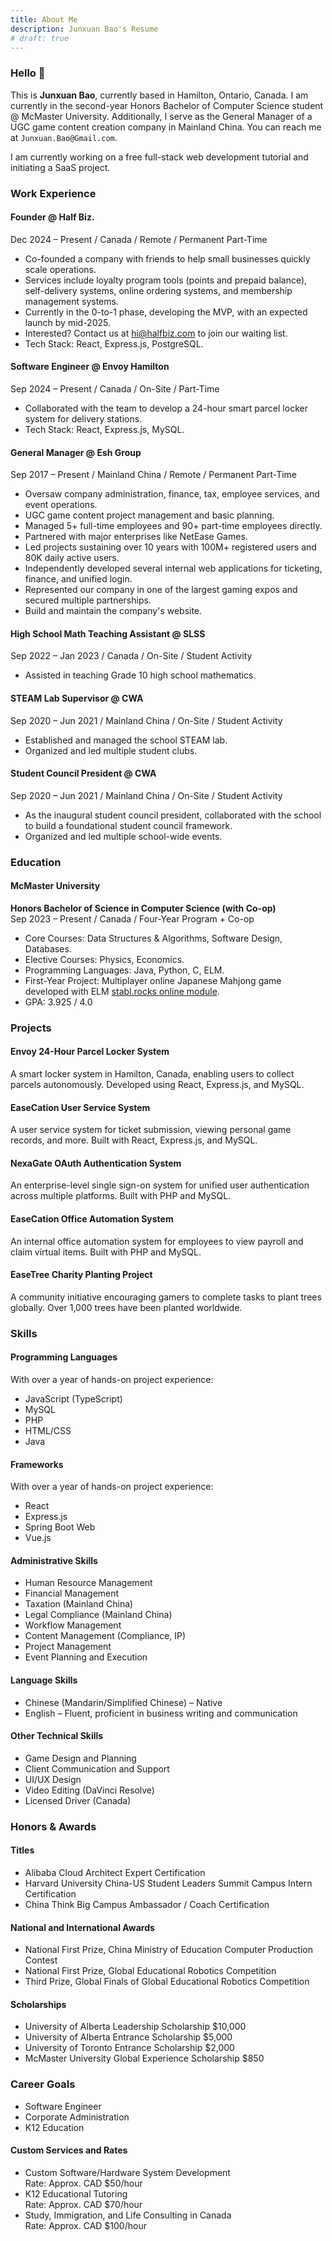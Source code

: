 ```yaml
---
title: About Me
description: Junxuan Bao's Resume
# draft: true
---
```


### Hello 👋 
This is **Junxuan Bao**, currently based in Hamilton, Ontario, Canada. I am currently in the second-year Honors Bachelor of Computer Science student @ McMaster University. Additionally, I serve as the General Manager of a UGC game content creation company in Mainland China. You can reach me at `Junxuan.Bao@Gmail.com`.

I am currently working on a free full-stack web development tutorial and initiating a SaaS project.

### Work Experience
#### Founder @ Half Biz.
Dec 2024 – Present / Canada / Remote / Permanent Part-Time
- Co-founded a company with friends to help small businesses quickly scale operations.
- Services include loyalty program tools (points and prepaid balance), self-delivery systems, online ordering systems, and membership management systems.
- Currently in the 0-to-1 phase, developing the MVP, with an expected launch by mid-2025.
- Interested? Contact us at hi@halfbiz.com to join our waiting list.
- Tech Stack: React, Express.js, PostgreSQL.

#### Software Engineer @ Envoy Hamilton
Sep 2024 – Present / Canada / On-Site / Part-Time
- Collaborated with the team to develop a 24-hour smart parcel locker system for delivery stations.
- Tech Stack: React, Express.js, MySQL.

#### General Manager @ Esh Group
Sep 2017 – Present / Mainland China / Remote / Permanent Part-Time
- Oversaw company administration, finance, tax, employee services, and event operations.
- UGC game content project management and basic planning.
- Managed 5+ full-time employees and 90+ part-time employees directly.
- Partnered with major enterprises like NetEase Games.
- Led projects sustaining over 10 years with 100M+ registered users and 80K daily active users.
- Independently developed several internal web applications for ticketing, finance, and unified login.
- Represented our company in one of the largest gaming expos and secured multiple partnerships.
- Build and maintain the company's website.

#### High School Math Teaching Assistant @ SLSS
Sep 2022 – Jan 2023 / Canada / On-Site / Student Activity
- Assisted in teaching Grade 10 high school mathematics.

#### STEAM Lab Supervisor @ CWA
Sep 2020 – Jun 2021 / Mainland China / On-Site / Student Activity
- Established and managed the school STEAM lab.
- Organized and led multiple student clubs.

#### Student Council President @ CWA
Sep 2020 – Jun 2021 / Mainland China / On-Site / Student Activity
- As the inaugural student council president, collaborated with the school to build a foundational student council framework.
- Organized and led multiple school-wide events.

### Education
#### McMaster University
**Honors Bachelor of Science in Computer Science (with Co-op)**  
Sep 2023 – Present / Canada / Four-Year Program + Co-op
- Core Courses: Data Structures & Algorithms, Software Design, Databases.
- Elective Courses: Physics, Economics.
- Programming Languages: Java, Python, C, ELM.
- First-Year Project: Multiplayer online Japanese Mahjong game developed with ELM [stabl.rocks online module](https://stabl.rocks/ShowModulePublish?modulePublishId=c7557a7e-004b-446d-97a1-412233bdf9fc).
- GPA: 3.925 / 4.0

### Projects
#### Envoy 24-Hour Parcel Locker System
A smart locker system in Hamilton, Canada, enabling users to collect parcels autonomously. Developed using React, Express.js, and MySQL.

#### EaseCation User Service System
A user service system for ticket submission, viewing personal game records, and more. Built with React, Express.js, and MySQL.

#### NexaGate OAuth Authentication System
An enterprise-level single sign-on system for unified user authentication across multiple platforms. Built with PHP and MySQL.

#### EaseCation Office Automation System
An internal office automation system for employees to view payroll and claim virtual items. Built with PHP and MySQL.

#### EaseTree Charity Planting Project
A community initiative encouraging gamers to complete tasks to plant trees globally. Over 1,000 trees have been planted worldwide.

### Skills
#### Programming Languages
With over a year of hands-on project experience:
- JavaScript (TypeScript)
- MySQL
- PHP
- HTML/CSS
- Java

#### Frameworks
With over a year of hands-on project experience:
- React
- Express.js
- Spring Boot Web
- Vue.js

#### Administrative Skills
- Human Resource Management
- Financial Management
- Taxation (Mainland China)
- Legal Compliance (Mainland China)
- Workflow Management
- Content Management (Compliance, IP)
- Project Management
- Event Planning and Execution

#### Language Skills
- Chinese (Mandarin/Simplified Chinese) – Native
- English – Fluent, proficient in business writing and communication

#### Other Technical Skills
- Game Design and Planning
- Client Communication and Support
- UI/UX Design
- Video Editing (DaVinci Resolve)
- Licensed Driver (Canada)

### Honors & Awards
#### Titles
- Alibaba Cloud Architect Expert Certification
- Harvard University China-US Student Leaders Summit Campus Intern Certification
- China Think Big Campus Ambassador / Coach Certification

#### National and International Awards
- National First Prize, China Ministry of Education Computer Production Contest
- National First Prize, Global Educational Robotics Competition
- Third Prize, Global Finals of Global Educational Robotics Competition

#### Scholarships
- University of Alberta Leadership Scholarship $10,000
- University of Alberta Entrance Scholarship $5,000
- University of Toronto Entrance Scholarship $2,000
- McMaster University Global Experience Scholarship $850

### Career Goals
- Software Engineer
- Corporate Administration
- K12 Education

#### Custom Services and Rates
- Custom Software/Hardware System Development  
   Rate: Approx. CAD $50/hour
- K12 Educational Tutoring  
   Rate: Approx. CAD $70/hour
- Study, Immigration, and Life Consulting in Canada  
   Rate: Approx. CAD $100/hour